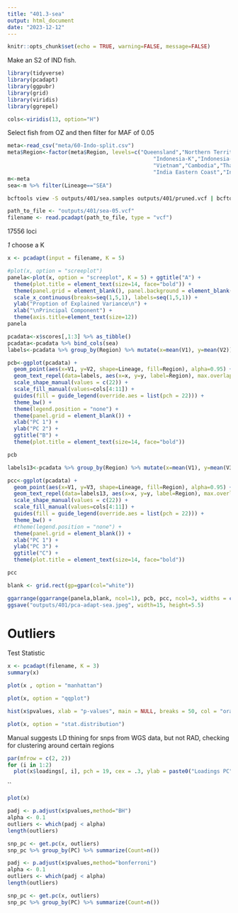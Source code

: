 ```yaml
---
title: "401.3-sea"
output: html_document
date: "2023-12-12"
---
```


```r
knitr::opts_chunk$set(echo = TRUE, warning=FALSE, message=FALSE)
```
Make an S2 of IND fish.    

```r
library(tidyverse)
library(pcadapt)
library(ggpubr)
library(grid)
library(viridis)
library(ggrepel)
```

```r
cols<-viridis(13, option="H")
```

Select fish from OZ and then filter for MAF of 0.05

```r
meta<-read_csv("meta/60-Indo-split.csv")
meta$Region<-factor(meta$Region, levels=c("Queensland","Northern Territory","Papua New Guinea",
                                              "Indonesia-K","Indonesia-SJ","Indonesia-SU","Philippines",
                                              "Vietnam","Cambodia","Thailand", "Bangladesh",
                                              "India Eastern Coast","India Western Coast"))
m<-meta
sea<-m %>% filter(Lineage=="SEA")
```

```sh
bcftools view -S outputs/401/sea.samples outputs/401/pruned.vcf | bcftools +fill-tags | bcftools view -q 0.05:minor > outputs/401/sea-05.vcf

```

```r
path_to_file <- "outputs/401/sea-05.vcf"
filename <- read.pcadapt(path_to_file, type = "vcf")
```


17556 loci

_1_ choose a K   

```r
x <- pcadapt(input = filename, K = 5) 
```

```r
#plot(x, option = "screeplot")
panela<-plot(x, option = "screeplot", K = 5) + ggtitle("A") +
  theme(plot.title = element_text(size=14, face="bold")) +
  theme(panel.grid = element_blank(), panel.background = element_blank()) +
  scale_x_continuous(breaks=seq(1,5,1), labels=seq(1,5,1)) +
  ylab("Proption of Explained Variance\n") +
  xlab("\nPrincipal Component") +
  theme(axis.title=element_text(size=12))
panela
```


```r
pcadata<-x$scores[,1:3] %>% as_tibble()
pcadata<-pcadata %>% bind_cols(sea)
labels<-pcadata %>% group_by(Region) %>% mutate(x=mean(V1), y=mean(V2)) %>% select(Region, x, y) %>% unique()
```

```r
pcb<-ggplot(pcadata) +
  geom_point(aes(x=V1, y=V2, shape=Lineage, fill=Region), alpha=0.95) +
  geom_text_repel(data=labels, aes(x=x, y=y, label=Region), max.overlaps = Inf) +
  scale_shape_manual(values = c(22)) +
  scale_fill_manual(values=cols[4:11]) +
  guides(fill = guide_legend(override.aes = list(pch = 22))) +
  theme_bw() +
  theme(legend.position = "none") +
  theme(panel.grid = element_blank()) +
  xlab("PC 1") +
  ylab("PC 2") +
  ggtitle("B") +
  theme(plot.title = element_text(size=14, face="bold")) 

pcb
```

```r
labels13<-pcadata %>% group_by(Region) %>% mutate(x=mean(V1), y=mean(V3)) %>% select(Region, x, y) %>% unique()

pcc<-ggplot(pcadata) +
  geom_point(aes(x=V1, y=V3, shape=Lineage, fill=Region), alpha=0.95) +
  geom_text_repel(data=labels13, aes(x=x, y=y, label=Region), max.overlaps = Inf) +
  scale_shape_manual(values = c(22)) +
  scale_fill_manual(values=cols[4:11]) +
  guides(fill = guide_legend(override.aes = list(pch = 22))) +
  theme_bw() +
  #theme(legend.position = "none") +
  theme(panel.grid = element_blank()) +
  xlab("PC 1") +
  ylab("PC 3") +
  ggtitle("C") +
  theme(plot.title = element_text(size=14, face="bold")) 

pcc
```

```r
blank <- grid.rect(gp=gpar(col="white"))
```

```r
ggarrange(ggarrange(panela,blank, ncol=1), pcb, pcc, ncol=3, widths = c(1,2,2.5))
ggsave("outputs/401/pca-adapt-sea.jpeg", width=15, height=5.5)

```
# Outliers

Test Statistic

```r
x <- pcadapt(filename, K = 3)
summary(x)
```

```r
plot(x , option = "manhattan")
```

```r
plot(x, option = "qqplot")
```

```r
hist(x$pvalues, xlab = "p-values", main = NULL, breaks = 50, col = "orange")
```

```r
plot(x, option = "stat.distribution")
```


Manual suggests LD thining for snps from WGS data, but not RAD, checking for clustering around certain regions    
```R
par(mfrow = c(2, 2))
for (i in 1:2)
  plot(x$loadings[, i], pch = 19, cex = .3, ylab = paste0("Loadings PC", i))
```


``    
```r
plot(x)
```
```r
padj <- p.adjust(x$pvalues,method="BH")
alpha <- 0.1
outliers <- which(padj < alpha)
length(outliers)

snp_pc <- get.pc(x, outliers)
snp_pc %>% group_by(PC) %>% summarize(Count=n())

```

```r
padj <- p.adjust(x$pvalues,method="bonferroni")
alpha <- 0.1
outliers <- which(padj < alpha)
length(outliers)

snp_pc <- get.pc(x, outliers)
snp_pc %>% group_by(PC) %>% summarize(Count=n())

```
